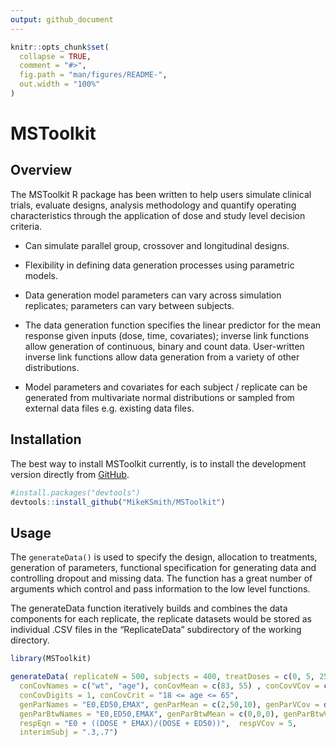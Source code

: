 ```yaml
---
output: github_document
---
```


<!-- README.md is generated from README.Rmd. Please edit that file -->

```r
knitr::opts_chunk$set(
  collapse = TRUE,
  comment = "#>",
  fig.path = "man/figures/README-",
  out.width = "100%"
)
```

# MSToolkit

<!-- badges: start -->
<!-- badges: end -->

## Overview

The MSToolkit R package has been written to help users simulate clinical trials, evaluate designs, analysis methodology and quantify operating characteristics through the application of dose and study level decision criteria.

- Can simulate parallel group, crossover and longitudinal designs.

- Flexibility in defining data generation processes using parametric models.

- Data generation model parameters can vary across simulation replicates; parameters can vary between subjects.

- The data generation function specifies the linear predictor for the mean response given inputs (dose, time, covariates); inverse link functions allow generation of continuous, binary and count data. User-written inverse link functions allow data generation from a variety of other distributions.

- Model parameters and covariates for each subject / replicate can be generated from multivariate normal distributions or sampled from external data files e.g. existing data files.

## Installation

The best way to install MSToolkit currently, is to install the development version directly from [GitHub](https://github.com/MikeKSmith/MSToolkit).

```r
#install.packages("devtools")
devtools::install_github("MikeKSmith/MSToolkit")
```


## Usage

The `generateData()` is used to specify the design, allocation to treatments, generation of parameters, functional specification for generating data and controlling dropout and missing data. The function has a great number of arguments which control and pass information to the low level functions. 

The generateData function iteratively builds and combines the data components for each replicate, the replicate datasets would be stored as individual .CSV files in the “ReplicateData” subdirectory of the working directory. 

```r
library(MSToolkit)

generateData( replicateN = 500, subjects = 400, treatDoses = c(0, 5, 25, 50, 100), 
  conCovNames = c("wt", "age"), conCovMean = c(83, 55) , conCovVCov = c(14,10)^2 , 
  conCovDigits = 1, conCovCrit = "18 <= age <= 65", 
  genParNames = "E0,ED50,EMAX", genParMean = c(2,50,10), genParVCov = diag( c(.5,30,10) ), 
  genParBtwNames = "E0,ED50,EMAX", genParBtwMean = c(0,0,0), genParBtwVCov = diag(3), 
  respEqn = "E0 + ((DOSE * EMAX)/(DOSE + ED50))",  respVCov = 5, 
  interimSubj = ".3,.7")
```


